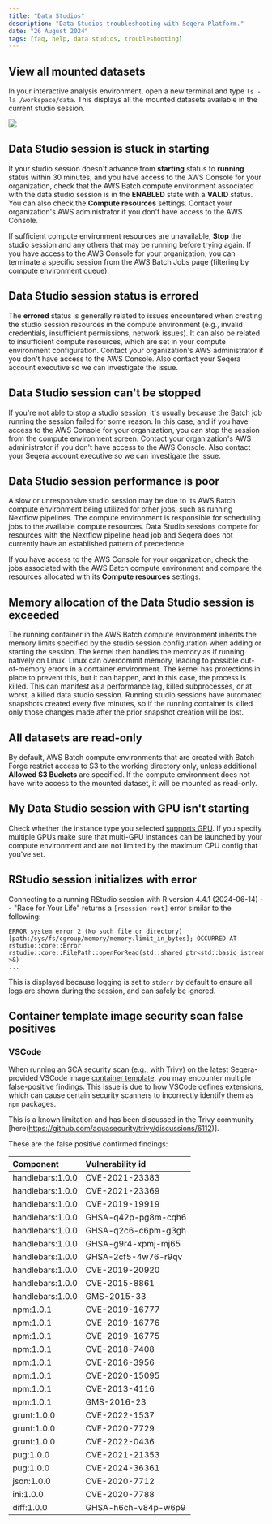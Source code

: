 ```yaml
---
title: "Data Studios"
description: "Data Studios troubleshooting with Seqera Platform."
date: "26 August 2024"
tags: [faq, help, data studios, troubleshooting]
---
```


## View all mounted datasets

In your interactive analysis environment, open a new terminal and type `ls -la /workspace/data`. This displays all the mounted datasets available in the current studio session.

![](./_images/data_studios_notebook_fusion.png)

## Data Studio session is stuck in **starting**

If your studio session doesn't advance from **starting** status to **running** status within 30 minutes, and you have access to the AWS Console for your organization, check that the AWS Batch compute environment associated with the data studio session is in the **ENABLED** state with a **VALID** status. You can also check the **Compute resources** settings. Contact your organization's AWS administrator if you don't have access to the AWS Console.

If sufficient compute environment resources are unavailable, **Stop** the studio session and any others that may be running before trying again. If you have access to the AWS Console for your organization, you can terminate a specific session from the AWS Batch Jobs page (filtering by compute environment queue).

## Data Studio session status is **errored**

The **errored** status is generally related to issues encountered when creating the studio session resources in the compute environment (e.g., invalid credentials, insufficient permissions, network issues). It can also be related to insufficient compute resources, which are set in your compute environment configuration. Contact your organization's AWS administrator if you don't have access to the AWS Console. Also contact your Seqera account executive so we can investigate the issue.

## Data Studio session can't be **stopped**

If you're not able to stop a studio session, it's usually because the Batch job running the session failed for some reason. In this case, and if you have access to the AWS Console for your organization, you can stop the session from the compute environment screen. Contact your organization's AWS administrator if you don't have access to the AWS Console. Also contact your Seqera account executive so we can investigate the issue.

## Data Studio session performance is poor

A slow or unresponsive studio session may be due to its AWS Batch compute environment being utilized for other jobs, such as running Nextflow pipelines. The compute environment is responsible for scheduling jobs to the available compute resources. Data Studio sessions compete for resources with the Nextflow pipeline head job and Seqera does not currently have an established pattern of precedence.

If you have access to the AWS Console for your organization, check the jobs associated with the AWS Batch compute environment and compare the resources allocated with its **Compute resources** settings.

## Memory allocation of the Data Studio session is exceeded

The running container in the AWS Batch compute environment inherits the memory limits specified by the studio session configuration when adding or starting the session. The kernel then handles the memory as if running natively on Linux. Linux can overcommit memory, leading to possible out-of-memory errors in a container environment. The kernel has protections in place to prevent this, but it can happen, and in this case, the process is killed. This can manifest as a performance lag, killed subprocesses, or at worst, a killed data studio session. Running studio sessions have automated snapshots created every five minutes, so if the running container is killed only those changes made after the prior snapshot creation will be lost.

## All datasets are read-only

By default, AWS Batch compute environments that are created with Batch Forge restrict access to S3 to the working directory only, unless additional **Allowed S3 Buckets** are specified. If the compute environment does not have write access to the mounted dataset, it will be mounted as read-only.

## My Data Studio session with GPU isn't starting 

Check whether the instance type you selected [supports GPU](https://aws.amazon.com/ec2/instance-types/). If you specify multiple GPUs make sure that multi-GPU instances can be launched by your compute environment and are not limited by the maximum CPU config that you've set.

## RStudio session initializes with error

Connecting to a running RStudio session with R version 4.4.1 (2024-06-14) -- "Race for Your Life" returns a `[rsession-root]` error similar to the following:

```
ERROR system error 2 (No such file or directory) [path:/sys/fs/cgroup/memory/memory.limit_in_bytes]; OCCURRED AT rstudio::core::Error rstudio::core::FilePath::openForRead(std::shared_ptr<std::basic_istream<char> >&)
...
```

This is displayed because logging is set to `stderr` by default to ensure all logs are shown during the session, and can safely be ignored.

## Container template image security scan false positives

### VSCode

When running an SCA security scan (e.g., with Trivy) on the latest Seqera-provided VSCode image [container template](../data_studios#container-image-templates), you may encounter multiple false-positive findings. This issue is due to how VSCode defines extensions, which can cause certain security scanners to incorrectly identify them as `npm` packages.

This is a known limitation and has been discussed in the Trivy community [here(https://github.com/aquasecurity/trivy/discussions/6112)].

These are the false positive confirmed findings:

| Component        | Vulnerability id⁠    |
| :--------------- | :------------------- |
| handlebars:1.0.0 | CVE-2021-23383⁠      |
| handlebars:1.0.0 | CVE-2021-23369⁠      |
| handlebars:1.0.0 | CVE-2019-19919⁠      |
| handlebars:1.0.0 | GHSA-q42p-pg8m-cqh6  |
| handlebars:1.0.0 | GHSA-q2c6-c6pm-g3gh⁠ |
| handlebars:1.0.0 | GHSA-g9r4-xpmj-mj65⁠ |
| handlebars:1.0.0 | GHSA-2cf5-4w76-r9qv⁠ |
| handlebars:1.0.0 | CVE-2019-20920⁠      |
| handlebars:1.0.0 | CVE-2015-8861⁠       |
| handlebars:1.0.0 | GMS-2015-33⁠         |
| npm:1.0.1        | CVE-2019-16777⁠      |
| npm:1.0.1        | CVE-2019-16776⁠      |
| npm:1.0.1        | CVE-2019-16775⁠      |
| npm:1.0.1        | CVE-2018-7408⁠       |
| npm:1.0.1        | CVE-2016-3956⁠       |
| npm:1.0.1        | CVE-2020-15095⁠      |
| npm:1.0.1        | CVE-2013-4116⁠       |
| npm:1.0.1        | GMS-2016-23⁠         |
| grunt:1.0.0      | CVE-2022-1537⁠       |
| grunt:1.0.0      | CVE-2020-7729⁠       |
| grunt:1.0.0      | CVE-2022-0436⁠       |
| pug:1.0.0        | CVE-2021-21353⁠      |
| pug:1.0.0        | CVE-2024-36361⁠      |
| json:1.0.0       | CVE-2020-7712⁠       |
| ini:1.0.0        | CVE-2020-7788⁠       |
| diff:1.0.0       | GHSA-h6ch-v84p-w6p9⁠ |

[contact]: https://seqera.io/contact-us/
